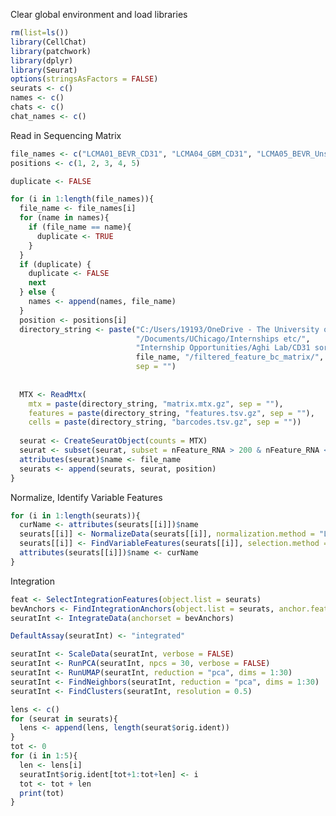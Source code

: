 
Clear global environment and load libraries
```r
rm(list=ls())
library(CellChat)
library(patchwork)
library(dplyr)
library(Seurat)
options(stringsAsFactors = FALSE)
seurats <- c()
names <- c()
chats <- c()
chat_names <- c()
```

Read in Sequencing Matrix
```r
file_names <- c("LCMA01_BEVR_CD31", "LCMA04_GBM_CD31", "LCMA05_BEVR_Unsorted", "LCMA06_GBM_Unsorted", "LCMA11_BEVR_unpaired")
positions <- c(1, 2, 3, 4, 5)

duplicate <- FALSE

for (i in 1:length(file_names)){
  file_name <- file_names[i]
  for (name in names){
    if (file_name == name){
      duplicate <- TRUE
    }
  }
  if (duplicate) {
    duplicate <- FALSE
    next
  } else {
    names <- append(names, file_name)
  }
  position <- positions[i]
  directory_string <- paste("C:/Users/19193/OneDrive - The University of Chicago",
                            "/Documents/UChicago/Internships etc/",
                            "Internship Opportunities/Aghi Lab/CD31 sorted/",
                            file_name, "/filtered_feature_bc_matrix/",
                            sep = "")
  
  
  MTX <- ReadMtx(
    mtx = paste(directory_string, "matrix.mtx.gz", sep = ""),
    features = paste(directory_string, "features.tsv.gz", sep = ""),
    cells = paste(directory_string, "barcodes.tsv.gz", sep = ""))
  
  seurat <- CreateSeuratObject(counts = MTX)
  seurat <- subset(seurat, subset = nFeature_RNA > 200 & nFeature_RNA < 2500)
  attributes(seurat)$name <- file_name
  seurats <- append(seurats, seurat, position)
}

```

Normalize, Identify Variable Features
```r
for (i in 1:length(seurats)){
  curName <- attributes(seurats[[i]])$name
  seurats[[i]] <- NormalizeData(seurats[[i]], normalization.method = "LogNormalize", scale.factor = 10000)
  seurats[[i]] <- FindVariableFeatures(seurats[[i]], selection.method = "vst", nfeatures=2000)
  attributes(seurats[[i]])$name <- curName
}
```

Integration
```r
feat <- SelectIntegrationFeatures(object.list = seurats)
bevAnchors <- FindIntegrationAnchors(object.list = seurats, anchor.features=feat)
seuratInt <- IntegrateData(anchorset = bevAnchors)
```

```r
DefaultAssay(seuratInt) <- "integrated"

seuratInt <- ScaleData(seuratInt, verbose = FALSE)
seuratInt <- RunPCA(seuratInt, npcs = 30, verbose = FALSE)
seuratInt <- RunUMAP(seuratInt, reduction = "pca", dims = 1:30)
seuratInt <- FindNeighbors(seuratInt, reduction = "pca", dims = 1:30)
seuratInt <- FindClusters(seuratInt, resolution = 0.5)
```

```r
lens <- c()
for (seurat in seurats){
  lens <- append(lens, length(seurat$orig.ident))
}
tot <- 0
for (i in 1:5){
  len <- lens[i]
  seuratInt$orig.ident[tot+1:tot+len] <- i
  tot <- tot + len
  print(tot)
}
```